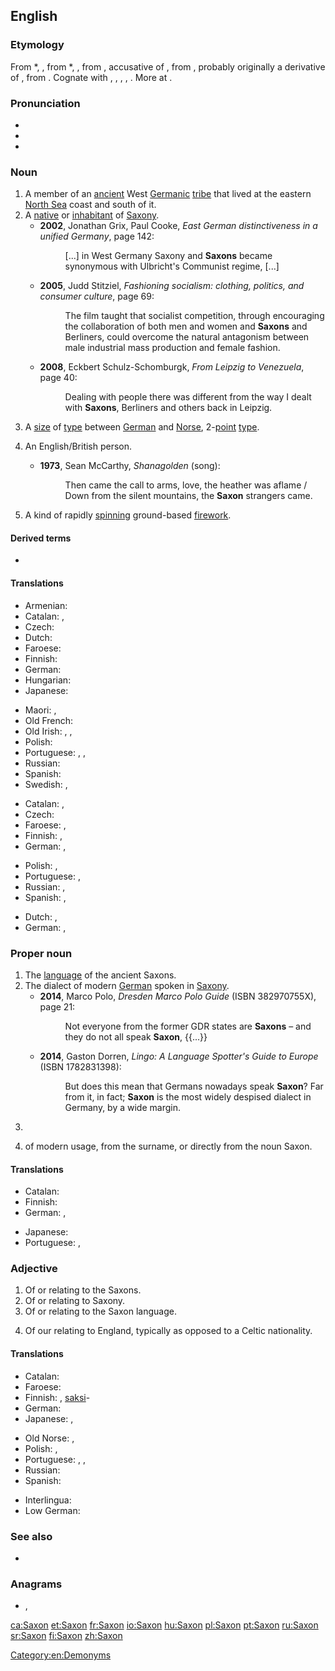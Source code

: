 {{also|saxon}}
==English==
{{wikipedia}}

===Etymology===
From {{etyl|enm|en}} *{{m|enm||Saxon}}, {{m|enm|Saxoun}}, from {{etyl|fro|en}} *{{m|fro||Saxoun}}, {{m|fro|Saxon||Saxon}}, from {{etyl|LL.|en}} {{m|la|Saxonem}}, accusative of {{m|la|Saxo||a Saxon}}, from {{etyl|gem-pro|en}} {{m|gem-pro|*Sahsô}}, probably originally a derivative of {{etyl|gem-pro|en}} {{m|gem-pro|*sahsą||rock, knife}}, from {{etyl|ine-pro|en}} {{m|ine-pro|*sek-||to cut}}. Cognate with {{cog|gml|Sasse||someone speaking Saxon, i.e. (Middle) Low German}}, {{cog|ang|Seaxa||a Saxon}}, {{cog|goh|Sahso||a Saxon}}, {{cog|is|Saxi||a Saxon}}, {{cog|ang|seax||a knife, hip-knife, an instrument for cutting, a short sword, dirk, dagger}}. More at {{l|en|sax}}.

===Pronunciation===
* {{IPA|/sæksən/|lang=en}}
* {{audio|en-us-Saxon.ogg|Audio (US)|lang=en}}
* {{rhymes|æksən|lang=en}}

===Noun===
{{en-noun}}

# A member of an [[ancient]] West [[Germanic]] [[tribe]] that lived at the eastern [[North Sea]] coast and south of it.
# A [[native]] or [[inhabitant]] of [[Saxony]].
#* '''2002''', Jonathan Grix, Paul Cooke, ''East German distinctiveness in a unified Germany'', page 142:
#*: [...] in West Germany Saxony and '''Saxons''' became synonymous with Ulbricht's Communist regime, [...]
#* '''2005''', Judd Stitziel, ''Fashioning socialism: clothing, politics, and consumer culture'', page 69:
#*: The film taught that socialist competition, through encouraging the collaboration of both men and women and '''Saxons''' and Berliners, could overcome the natural antagonism between male industrial mass production and female fashion.
#* '''2008''', Eckbert Schulz-Schomburgk, ''From Leipzig to Venezuela'', page 40:
#*: Dealing with people there was different from the way I dealt with '''Saxons''', Berliners and others back in Leipzig.
# {{lb|en|uncountable|US|_|printing|rare|dated}} A [[size]] of [[type]] between [[German]] and [[Norse]], 2-[[point]] [[type]].
# {{lb|en|Ireland|Wales|poetic}} An English/British person.
#* '''1973''', Sean McCarthy, ''Shanagolden'' (song):
#*: Then came the call to arms, love, the heather was aflame / Down from the silent mountains, the '''Saxon''' strangers came.
# A kind of rapidly [[spin]]ning ground-based [[firework]].

====Derived terms====
* {{l|en|Transylvanian Saxon}}

====Translations====
{{trans-top|member of Saxon tribe}}
* Armenian: {{t|hy|սաքս}}
* Catalan: {{t|ca|saxó|m}}, {{t|ca|saxona|f}}
* Czech: {{t+|cs|Sas|m}}
* Dutch: {{t+|nl|Saks|m}}
* Faroese: {{t|fo|saksi|m}}
* Finnish: {{t+|fi|saksi}}
* German: {{t+|de|Sachse|m}}
* Hungarian: {{t+|hu|szász}}
* Japanese: {{t|ja|サクソン人|tr=sakuson jin}}
{{trans-mid}}
* Maori: {{t|mi|Hakiana}}, {{t|mi|Hakihona}}
* Old French: {{t|fro|Saiscon|m}}
* Old Irish: {{t|sga|Saxa|m}}, {{t|sga|Saxanach|m}}, {{t|sga|Sagsach|m}}
* Polish: {{t+|pl|Sas|m}}
* Portuguese: {{t+|pt|saxão|m}}, {{t|pt|saxônio|m}}, {{t|pt|saxônico|m}}
* Russian: {{t+|ru|сакс|m}}
* Spanish: {{t|es|sajón|m}}
* Swedish: {{t|sv|saxare|c}}, {{t|sv|sachsare|c}}
{{trans-bottom}}

{{trans-top|native or inhabitant of Saxony}}
* Catalan: {{t|ca|saxó|m}}, {{t|ca|saxona|f}}
* Czech: {{t+|cs|Sas|m}}
* Faroese: {{t|fo|saksi|m}}, {{t|fo|sakslendingur|m}}
* Finnish: {{t+|fi|saksi}}, {{t|fi|saksilainen}}
* German: {{t+|de|Sachse|m}}, {{t|de|Sächsin|f}}
{{trans-mid}}
* Polish: {{t+|pl|Sas|m}}, {{t|pl|Saksończyk|m}}
* Portuguese: {{t+|pt|saxão|m}}, {{t|pt|saxônio|m}}
* Russian: {{t+|ru|саксо́нец|m}}, {{t+|ru|саксо́нка|f}}
* Spanish: {{t|es|sajón|m}}, {{t+|es|sajona|f}}
{{trans-bottom}}

{{trans-top|2-point type}}
* Dutch: {{t|nl|non plus ultra}}, {{t|nl|vierde petit}}
* German: {{t|de|Non Plus Ultra}}, {{t|de|Viertelpetit}}
{{trans-bottom}}

===Proper noun===
{{en-proper noun}}

# The [[language]] of the ancient Saxons.
# The dialect of modern [[German]] spoken in [[Saxony]].
#* '''2014''', Marco Polo, ''Dresden Marco Polo Guide'' (ISBN 382970755X), page 21:
#*: Not everyone from the former GDR states are '''Saxons''' – and they do not all speak '''Saxon''', {{...}}
#* '''2014''', Gaston Dorren, ''Lingo: A Language Spotter's Guide to Europe'' (ISBN 1782831398):
#*: But does this mean that Germans nowadays speak '''Saxon'''? Far from it, in fact; '''Saxon''' is the most widely despised dialect in Germany, by a wide margin.
# {{surname}}
# {{given name|male|from=surnames}} of modern usage, from the surname, or directly from the noun Saxon.

====Translations====
{{trans-top|language of the Saxons}}
* Catalan: {{t|ca|saxó|m}}
* Finnish: {{t+|fi|saksi}}
* German: {{t|de|Sächsisch|n}}, {{t+|de|Altsächsisch|n}}
{{trans-mid}}
* Japanese: {{t|ja|サクソン語|tr=sakuson go}}
* Portuguese: {{t+|pt|saxão|m}}, {{t|pt|saxônico|m}}
{{trans-bottom}}

===Adjective===
{{en-adj|-}}

# Of or relating to the Saxons.
# Of or relating to Saxony.
# Of or relating to the Saxon language.
# {{lb|en|Ireland|Wales|poetic}} Of our relating to England, typically as opposed to a Celtic nationality. 

====Translations====
{{trans-top|of Saxons, Saxony or Saxon language}}
* Catalan: {{t|ca|saxó}}
* Faroese: {{t|fo|saksiskur}}
* Finnish: {{t|fi|saksilainen}}, [[saksi]]-
* German: {{t+|de|sächsisch}}
* Japanese: {{t|ja|サクソン語の|tr=sakuson go no}} {{qualifier|language}}, {{t|ja|サクソン族の|tr=sakuson zoku no}} {{qualifier|of tribe}}
{{trans-mid}}
* Old Norse: {{t|non|saxlenzkr}}, {{t|non|saxneskr}}
* Polish: {{t+|pl|saksoński}}, {{t+|pl|saski}}
* Portuguese: {{t+|pt|saxão}}, {{t|pt|saxônio}}, {{t|pt|saxônico}}
* Russian: {{t+|ru|саксо́нский}}
* Spanish: {{t|es|sajón}}
{{trans-bottom}}

{{checktrans-top}}
* Interlingua: {{t-check|ia|saxone}}
* Low German: {{t-check|nds|Sassen}}
{{trans-bottom}}

===See also===
* {{l|en|Saxonian}}

===Anagrams===
* {{l|en|axons}}, {{l|en|Naxos}}

[[Category:en:Demonyms]]

[[ca:Saxon]]
[[et:Saxon]]
[[fr:Saxon]]
[[io:Saxon]]
[[hu:Saxon]]
[[pl:Saxon]]
[[pt:Saxon]]
[[ru:Saxon]]
[[sr:Saxon]]
[[fi:Saxon]]
[[zh:Saxon]]